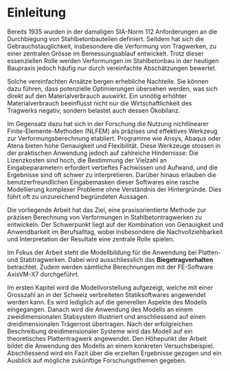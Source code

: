 # Einleitung 

Bereits 1935 wurden in der damaligen SIA-Norm 112 Anforderungen an die Durchbiegung von Stahlbetonbauteilen definiert. Seitdem hat sich die Gebrauchstauglichkeit, insbesondere die Verformung von Tragwerken, zu einer zentralen Grösse im Bemessungsablauf entwickelt. Trotz dieser essenziellen Rolle werden Verformungen im Stahlbetonbau in der heutigen Baupraxis jedoch häufig nur durch vereinfachte Abschätzungen bewertet.

Solche vereinfachten Ansätze bergen erhebliche Nachteile. Sie können dazu führen, dass potenzielle Optimierungen übersehen werden, was sich direkt auf den Materialverbrauch auswirkt. Ein unnötig erhöhter Materialverbrauch beeinflusst nicht nur die Wirtschaftlichkeit des Tragwerks negativ, sondern belastet auch dessen Ökobilanz.

Im Gegensatz dazu hat sich in der Forschung die Nutzung nichtlinearer Finite-Elemente-Methoden (NLFEM) als präzises und effektives Werkzeug zur Verformungsberechnung etabliert. Programme wie Ansys, Abaqus oder Atena bieten hohe Genauigkeit und Flexibilität. Diese Werkzeuge stossen in der praktischen Anwendung jedoch auf zahlreiche Hindernisse: Die Lizenzkosten sind hoch, die Bestimmung der Vielzahl an Eingabeparametern erfordert vertieftes Fachwissen und  Aufwand, und die Ergebnisse sind oft schwer zu interpretieren. Darüber hinaus erlauben die benutzerfreundlichen Eingabemasken dieser Softwares eine rasche Modellierung komplexer Probleme ohne Verständnis der Hintergründe. Dies führt oft zu unzureichend begründeten Aussagen.

Die vorliegende Arbeit hat das Ziel, eine praxisorientierte Methode zur präzisen Berechnung von Verformungen in Stahlbetontragwerken zu entwickeln. Der Schwerpunkt liegt auf der Kombination von Genauigkeit und Anwendbarkeit im Berufsalltag, wobei insbesondere die Nachvollziehbarkeit und Interpretation der Resultate eine zentrale Rolle spielen. 

Im Fokus der Arbeit steht die Modellbildung für die Anwendung bei Platten- und Stabtragwerken. Dabei wird ausschliesslich das **Biegetragverhalten** betrachtet. Zudem werden sämtliche Berechnungen mit der FE-Software AxisVM-X7 durchgeführt.

Im ersten Kapitel wird die Modellvorstellung aufgezeigt, welche mit einer Grosszahl an in der Schweiz verbreiteten Statiksoftwares angewendet werden kann. Es wird lediglich auf die generellen Aspekte des Modells eingegangen. Danach wird die Anwendung des Modells an einem zweidimensionalen Stabsystem illustriert und anschliessend auf einen dreidimensionalen Trägerrost übertragen. Nach der erfolgreichen Beschreibung dreidimensionaler Systeme wird das Modell auf ein theoretisches Plattentragwerk angewendet. Den Höhepunkt der Arbeit bildet die Anwendung des Modells an einem konkreten Versuchsbeispiel. Abschliessend wird ein Fazit über die erzielten Ergebnisse gezogen und ein Ausblick auf mögliche zukünftige Forschungsthemen gegeben.

